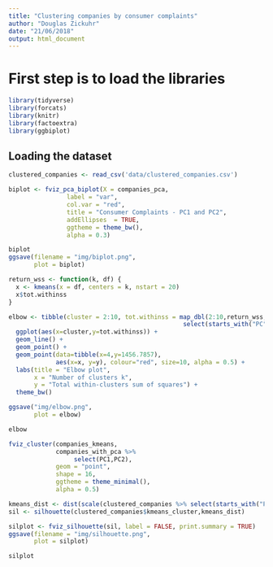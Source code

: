 ```yaml
---
title: "Clustering companies by consumer complaints"
author: "Douglas Zickuhr"
date: "21/06/2018"
output: html_document
---
```


# First step is to load the libraries
```r
library(tidyverse)
library(forcats)
library(knitr)
library(factoextra)
library(ggbiplot)
```

## Loading the dataset
```r
clustered_companies <- read_csv('data/clustered_companies.csv')
```

```r
biplot <- fviz_pca_biplot(X = companies_pca,
                label = "var",
                col.var = "red",
                title = "Consumer Complaints - PC1 and PC2",
                addEllipses  = TRUE,
                ggtheme = theme_bw(),
                alpha = 0.3)

biplot
ggsave(filename = "img/biplot.png",
       plot = biplot)

```


```r
return_wss <- function(k, df) {
  x <- kmeans(x = df, centers = k, nstart = 20)
  x$tot.withinss
}

elbow <- tibble(cluster = 2:10, tot.withinss = map_dbl(2:10,return_wss,df = clustered_companies %>%
                                                select(starts_with("PC")))) %>%
  ggplot(aes(x=cluster,y=tot.withinss)) + 
  geom_line() + 
  geom_point() + 
  geom_point(data=tibble(x=4,y=1456.7857), 
             aes(x=x, y=y), colour="red", size=10, alpha = 0.5) +
  labs(title = "Elbow plot",
       x = "Number of clusters k",
       y = "Total within-clusters sum of squares") + 
  theme_bw()

ggsave("img/elbow.png",
       plot = elbow)

elbow
```



```r
fviz_cluster(companies_kmeans,
             companies_with_pca %>%
                  select(PC1,PC2),
             geom = "point", 
             shape = 16,
             ggtheme = theme_minimal(),
             alpha = 0.5)
```

```r
kmeans_dist <- dist(scale(clustered_companies %>% select(starts_with("PC"))))
sil <- silhouette(clustered_companies$kmeans_cluster,kmeans_dist)

silplot <- fviz_silhouette(sil, label = FALSE, print.summary = TRUE)
ggsave(filename = "img/silhouette.png",
       plot = silplot)

silplot
```

